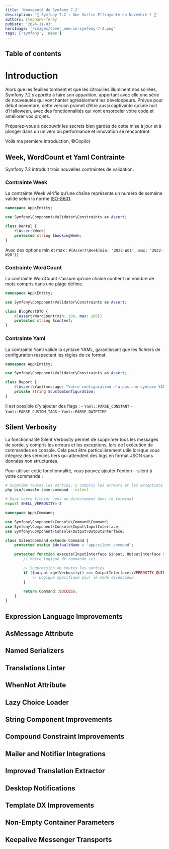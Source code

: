 ```yaml
---
title: 'Nouveauté de Symfony 7.2'
description: '🎃 Symfony 7.2 : Une Sortie Effrayante en Novembre ! 🎃'
authors: stephane-ferey
pubDate: '2024-11-03'
heroImage: '/images/cover_new-in-symfony-7-2.png'
tags: ['symfony', 'news']
---
```


## Table of contents

# Introduction

Alors que les feuilles tombent et que les citrouilles illuminent nos soirées, Symfony 7.2 s’apprête à faire son apparition, apportant avec elle une série de nouveautés qui vont hanter agréablement les développeurs. Prévue pour début novembre, cette version promet d’être aussi captivante qu’une nuit d’Halloween, avec des fonctionnalités qui vont ensorceler votre code et améliorer vos projets.

Préparez-vous à découvrir les secrets bien gardés de cette mise à jour et à plonger dans un univers où performance et innovation se rencontrent.

Voilà ma première introduction, ©Copilot

## Week, WordCount et Yaml Contrainte

Symfony 7.2 introduit trois nouvelles contraintes de validation.

### Contrainte Week

La contrainte Week vérifie qu’une chaîne représente un numéro de semaine valide selon la norme [ISO-8601](https://en.wikipedia.org/wiki/ISO_8601).

```php
namespace App\Entity;

use Symfony\Component\Validator\Constraints as Assert;

class Rental {
    #[Assert\Week]
    protected string $bookingWeek;
}
```

Avec des options min et max : `#[Assert\Week(min: '2022-W01', max: '2022-W20')]`

### Contrainte WordCount

La contrainte WordCount s’assure qu’une chaîne contient un nombre de mots compris dans une plage définie.

```php
namespace App\Entity;

use Symfony\Component\Validator\Constraints as Assert;

class BlogPostDTO {
    #[Assert\WordCount(min: 100, max: 200)]
    protected string $content;
}
```

### Contrainte Yaml

La contrainte Yaml valide la syntaxe YAML, garantissant que les fichiers de configuration respectent les règles de ce format.

```php
namespace App\Entity;

use Symfony\Component\Validator\Constraints as Assert;

class Report {
    #[Assert\Yaml(message: "Votre configuration n'a pas une syntaxe YAML valide.")]
    private string $customConfiguration;
}
```

Il est possible d'y ajouter des flags : - `Yaml::PARSE_CONSTANT` - `Yaml::PARSE_CUSTOM_TAGS` - `Yaml::PARSE_DATETIME`

## Silent Verbosity

La fonctionnalité Silent Verbosity permet de supprimer tous les messages de sortie, y compris les erreurs et les exceptions, lors de l’exécution de commandes en console.
Cela peut être particulièrement utile lorsque vous intégrez des services tiers qui attendent des logs en format JSON sans données non structurées.

Pour utiliser cette fonctionnalité, vous pouvez ajouter l’option --silent à votre commande :

```bash
# Supprime toutes les sorties, y compris les erreurs et les exceptions
php bin/console some-command --silent
```

```bash
# Dans votre fichier .env ou directement dans le terminal
export SHELL_VERBOSITY=-2
```

```php
namespace App\Command;

use Symfony\Component\Console\Command\Command;
use Symfony\Component\Console\Input\InputInterface;
use Symfony\Component\Console\Output\OutputInterface;

class SilentCommand extends Command {
    protected static $defaultName = 'app:silent-command';

    protected function execute(InputInterface $input, OutputInterface $output): int {
        // Votre logique de commande ici

        // Suppression de toutes les sorties
        if ($output->getVerbosity() === OutputInterface::VERBOSITY_QUIET) {
            // Logique spécifique pour le mode silencieux
        }

        return Command::SUCCESS;
    }
}
```

## Expression Language Improvements

## AsMessage Attribute

## Named Serializers

## Translations Linter

## WhenNot Attribute

## Lazy Choice Loader

## String Component Improvements

## Compound Constraint Improvements

## Mailer and Notifier Integrations

## Improved Translation Extractor

## Desktop Notifications

## Template DX Improvements

## Non-Empty Container Parameters

## Keepalive Messenger Transports
